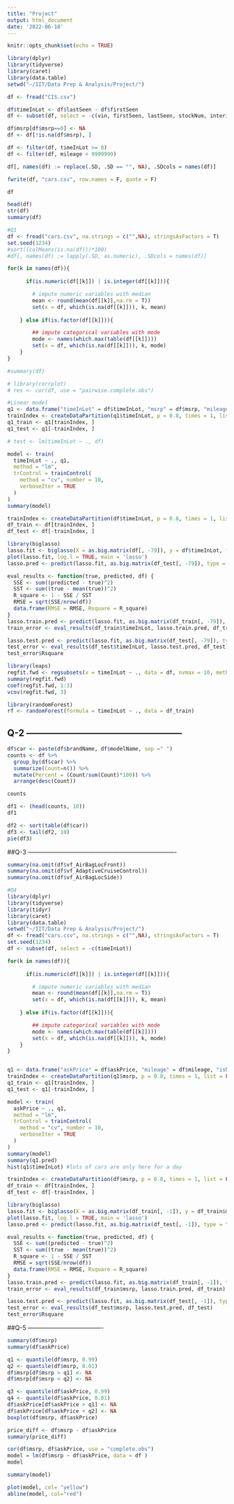 ---
title: "Project"
output: html_document
date: '2022-06-18'
---

```{r setup, include=FALSE}
knitr::opts_chunk$set(echo = TRUE)
```

```{r}
library(dplyr)
library(tidyverse)
library(caret)
library(data.table)
setwd("~/IIT/Data Prep & Analysis/Project/")

df <- fread("CIS.csv")

df$timeInLot <- df$lastSeen - df$firstSeen
df <- subset(df, select = -c(vin, firstSeen, lastSeen, stockNum, interiorColor, color, vf_ABS, vf_AdaptiveHeadlights, vf_AdditionalErrorText, vf_AirBagLocSeatCushion, vf_AutomaticPedestrianAlertingSound, vf_AxleConfiguration, vf_Axles, vf_BatteryA, vf_BatteryA_to, vf_BatteryCells, vf_BatteryInfo, vf_BatteryKWh, vf_BatteryKWh_to, vf_BatteryModules, vf_BatteryPacks, vf_BatteryType, vf_BatteryV, vf_BatteryV_to, vf_BedLengthIN, vf_BrakeSystemDesc, vf_BusFloorConfigType, vf_BusLength, vf_BusType, vf_CashForClunkers, vf_ChargerLevel, vf_ChargerPowerKW, vf_CoolingType, vf_CurbWeightLB, vf_CustomMotorcycleType, vf_DestinationMarket, vf_DriverAssist, vf_EDR, vf_ElectrificationLevel, vf_ESC, vf_EngineCycles, vf_EngineHP_to, vf_EntertainmentSystem, vf_EVDriveUnit, vf_FuelTypeSecondary, vf_GCWR, vf_GCWR_to, vf_GVWR_to, vf_LowerBeamHeadlampLightSource, vf_MotorcycleChassisType, vf_MotorcycleSuspensionType, vf_NCSABodyType, vf_NCSAMake, vf_NCSAMapExcApprovedBy, vf_NCSAMapExcApprovedOn, vf_NCSAMappingException, vf_NCSAModel, vf_NCSANote, vf_OtherBusInfo, vf_OtherTrailerInfo, vf_OtherMotorcycleInfo, vf_ParkAssist,  vf_PossibleValues, vf_Pretensioner, vf_RearCrossTrafficAlert, vf_SAEAutomationLevel, vf_SAEAutomationLevel_to, vf_Series2,  vf_SuggestedVIN, vf_TrackWidth, vf_TrailerBodyType, vf_TrailerLength, vf_TrailerType, vf_Trim2, vf_VIN, vf_WheelBaseLong, vf_WheelBaseType, vf_Windows))

df$msrp[df$msrp==0] <- NA
df <- df[!is.na(df$msrp), ]

df <- filter(df, timeInLot >= 0)
df <- filter(df, mileage < 9999999)

df[, names(df) := replace(.SD, .SD == "", NA), .SDcols = names(df)]

fwrite(df, "cars.csv", row.names = F, quote = F)
```

```{r}
df
```

```{r}
head(df)
str(df)
summary(df)
```

```{r}
#Q1
df <- fread("cars.csv", na.strings = c("",NA), stringsAsFactors = T)
set.seed(1234)
#sort((colMeans(is.na(df)))*100)
#df[, names(df) := lapply(.SD, as.numeric), .SDcols = names(df)]

for(k in names(df)){
         
      if(is.numeric(df[[k]]) | is.integer(df[[k]])){

        # impute numeric variables with median
        mean <- round(mean(df[[k]],na.rm = T))
        set(x = df, which(is.na(df[[k]])), k, mean)
        
    } else if(is.factor(df[[k]])){

        ## impute categorical variables with mode
        mode <- names(which.max(table(df[[k]])))
        set(x = df, which(is.na(df[[k]])), k, mode)
    }
}

#summary(df)

# library(corrplot)
# res <- cor(df, use = "pairwise.complete.obs")

#Linear model
q1 <- data.frame("timeInLot" = df$timeInLot, "msrp" = df$msrp, "mileage" = df$mileage, "isNew" = df$isNew)
trainIndex <- createDataPartition(q1$timeInLot, p = 0.8, times = 1, list = FALSE)
q1_train <- q1[trainIndex, ]
q1_test <- q1[-trainIndex, ]

# test <- lm(timeInLot ~ ., df)

model <- train(
  timeInLot ~ ., q1,
  method = "lm",
  trControl = trainControl(
    method = "cv", number = 10,
    verboseIter = TRUE
  )
)
summary(model)

trainIndex <- createDataPartition(df$timeInLot, p = 0.8, times = 1, list = FALSE)
df_train <- df[trainIndex, ]
df_test <- df[-trainIndex, ]

library(biglasso)
lasso.fit <- biglasso(X = as.big.matrix(df[, -79]), y = df$timeInLot, family = "gaussian", penalty = "lasso", alpha = 1, safe.thresh = 0.01)
plot(lasso.fit, log.l = TRUE, main = 'lasso')
lasso.pred <- predict(lasso.fit, as.big.matrix(df_test[, -79]), type = "response", lambda = 0.5)

eval_results <- function(true, predicted, df) {
  SSE <- sum((predicted - true)^2)
  SST <- sum((true - mean(true))^2)
  R_square <- 1 - SSE / SST
  RMSE = sqrt(SSE/nrow(df))
  data.frame(RMSE = RMSE, Rsquare = R_square)
}
lasso.train.pred <- predict(lasso.fit, as.big.matrix(df_train[, -79]), type = "response", lambda = 0.5)
train_error <- eval_results(df_train$timeInLot, lasso.train.pred, df_train)

lasso.test.pred <- predict(lasso.fit, as.big.matrix(df_test[, -79]), type = "response", lambda = 0.5)
test_error <- eval_results(df_test$timeInLot, lasso.test.pred, df_test)
test_error$Rsquare

library(leaps)
regfit.fwd <- regsubsets(x = timeInLot ~ ., data = df, nvmax = 10, method = "forward", really.big = T)
summary(regfit.fwd)
coef(regfit.fwd, 1:3)
vcov(regfit.fwd, 3)

library(randomForest)
rf <- randomForest(formula = timeInLot ~ ., data = df_train)
```

## Q-2 ---------------------------------------------------
```{r}
df$car <- paste(df$brandName, df$modelName, sep =" ")
counts <- df %>% 
  group_by(df$car) %>%
  summarize(Count=n()) %>%
  mutate(Percent = (Count/sum(Count)*100)) %>%
  arrange(desc(Count))

counts
```

```{r}
df1 <- (head(counts, 10))
df1

df2 <- sort(table(df$car))
df3 <- tail(df2, 10)
pie(df3)
```

##Q-3 -------------------------------------------------------------------------
```{r}
summary(na.omit(df$vf_AirBagLocFront))
summary(na.omit(df$vf_AdaptiveCruiseControl))
summary(na.omit(df$vf_AirBagLocSide))
```

```{r}
#Q4
library(dplyr)
library(tidyverse)
library(tidyr)
library(caret)
library(data.table)
setwd("~/IIT/Data Prep & Analysis/Project/")
df <- fread("cars.csv", na.strings = c("",NA), stringsAsFactors = T)
set.seed(1234)
df <- subset(df, select = -c(timeInLot))

for(k in names(df)){
         
      if(is.numeric(df[[k]]) | is.integer(df[[k]])){

        # impute numeric variables with median
        mean <- round(mean(df[[k]],na.rm = T))
        set(x = df, which(is.na(df[[k]])), k, mean)
        
    } else if(is.factor(df[[k]])){

        ## impute categorical variables with mode
        mode <- names(which.max(table(df[[k]])))
        set(x = df, which(is.na(df[[k]])), k, mode)
    }
}


q1 <- data.frame("askPrice" = df$askPrice, "mileage" = df$mileage, "isNew" = df$isNew)
trainIndex <- createDataPartition(q1$msrp, p = 0.8, times = 1, list = FALSE)
q1_train <- q1[trainIndex, ]
q1_test <- q1[-trainIndex, ]

model <- train(
  askPrice ~ ., q1,
  method = "lm",
  trControl = trainControl(
    method = "cv", number = 10,
    verboseIter = TRUE
  )
)
summary(model)
summary(q1.pred)
hist(q1$timeInLot) #lots of cars are only here for a day

trainIndex <- createDataPartition(df$msrp, p = 0.8, times = 1, list = FALSE)
df_train <- df[trainIndex, ]
df_test <- df[-trainIndex, ]

library(biglasso)
lasso.fit <- biglasso(X = as.big.matrix(df_train[, -1]), y = df_train$msrp, family = "gaussian", penalty = "lasso", alpha = 1, safe.thresh = 0.01)
plot(lasso.fit, log.l = TRUE, main = 'lasso')
lasso.pred <- predict(lasso.fit, as.big.matrix(df_test[, -1]), type = "response", lambda = 0.5)

eval_results <- function(true, predicted, df) {
  SSE <- sum((predicted - true)^2)
  SST <- sum((true - mean(true))^2)
  R_square <- 1 - SSE / SST
  RMSE = sqrt(SSE/nrow(df))
  data.frame(RMSE = RMSE, Rsquare = R_square)
}
lasso.train.pred <- predict(lasso.fit, as.big.matrix(df_train[, -1]), type = "response", lambda = 0.5)
train_error <- eval_results(df_train$msrp, lasso.train.pred, df_train)

lasso.test.pred <- predict(lasso.fit, as.big.matrix(df_test[, -1]), type = "response", lambda = 0.5)
test_error <- eval_results(df_test$msrp, lasso.test.pred, df_test)
test_error$Rsquare
```

##Q-5 -------------------------------------
```{r}
summary(df$msrp)
summary(df$askPrice)
```
```{r}
q1 <- quantile(df$msrp, 0.99)
q2 <- quantile(df$msrp, 0.01)
df$msrp[df$msrp > q1] <- NA
df$msrp[df$msrp < q2] <- NA

q3 <- quantile(df$askPrice, 0.99)
q4 <- quantile(df$askPrice, 0.01)
df$askPrice[df$askPrice > q1] <- NA
df$askPrice[df$askPrice < q2] <- NA
boxplot(df$msrp, df$askPrice)
```
```{r}
price_diff <- df$msrp - df$askPrice
summary(price_diff)
```

```{r}
cor(df$msrp, df$askPrice, use = "complete.obs")
model = lm(df$msrp ~ df$askPrice, data = df )
model
```

```{r}
summary(model)
```

```{r}
plot(model, col= "yellow")
abline(model, col="red")
```